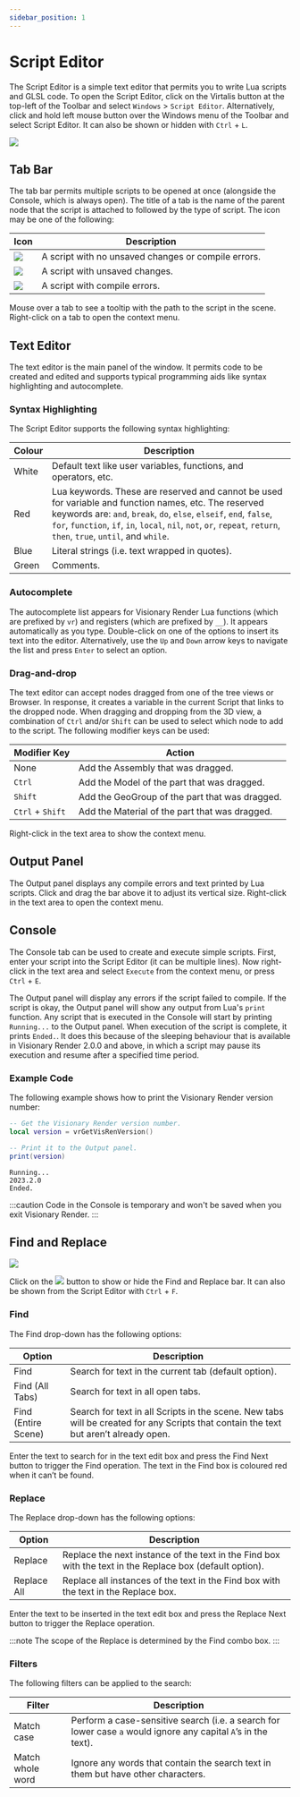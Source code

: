 ```yaml
---
sidebar_position: 1
---
```



# Script Editor

The Script Editor is a simple text editor that permits you to write Lua scripts and GLSL code. To open the Script Editor, click on the Virtalis button at the top-left of the Toolbar and select `Windows` > `Script Editor`. Alternatively, click and hold left mouse button over the Windows menu of the Toolbar and select Script Editor. It can also be shown or hidden with `Ctrl` + `L`.

![](/img/visren-dev/script-editor.png)

## Tab Bar

The tab bar permits multiple scripts to be opened at once (alongside the Console, which is always open). The title of a tab is the name of the parent node that the script is attached to followed by the type of script. The icon may be one of the following:

| Icon                  | Description |
| --------------------- | ----------- |
| <img src="/img/visren-dev/script-editor-script-icon.png"/> | A script with no unsaved changes or compile errors. |
| <img src="/img/visren-dev/script-editor-save-icon.png"/>   | A script with unsaved changes. |
| <img src="/img/visren-dev/script-editor-broken-icon.png"/> | A script with compile errors. |

Mouse over a tab to see a tooltip with the path to the script in the scene. Right-click on a tab to open the context menu.

## Text Editor

The text editor is the main panel of the window. It permits code to be created and edited and supports typical programming aids like syntax highlighting and autocomplete.

### Syntax Highlighting

The Script Editor supports the following syntax highlighting:

| Colour  | Description |
| ------- | ----------- |
| White   | Default text like user variables, functions, and operators, etc. |
| Red     | Lua keywords. These are reserved and cannot be used for variable and function names, etc. The reserved keywords are: `and`, `break`, `do`, `else`, `elseif`, `end`, `false`, `for`, `function`, `if`, `in`, `local`, `nil`, `not`, `or`, `repeat`, `return`, `then`, `true`, `until`, and `while`. |
| Blue    | Literal strings (i.e. text wrapped in quotes). |
| Green   | Comments. |

### Autocomplete

The autocomplete list appears for Visionary Render Lua functions (which are prefixed by `vr`) and registers (which are prefixed by `__`). It appears automatically as you type. Double-click on one of the options to insert its text into the editor. Alternatively, use the `Up` and `Down` arrow keys to navigate the list and press `Enter` to select an option.

### Drag-and-drop

The text editor can accept nodes dragged from one of the tree views or Browser. In response, it creates a variable in the current Script that links to the dropped node. When dragging and dropping from the 3D view, a combination of `Ctrl` and/or `Shift` can be used to select which node to add to the script. The following modifier keys can be used:

| Modifier Key     | Action |
| ---------------- | ------ |
| None             | Add the Assembly that was dragged. |
| `Ctrl`           | Add the Model of the part that was dragged. |
| `Shift`          | Add the GeoGroup of the part that was dragged. |
| `Ctrl` + `Shift` | Add the Material of the part that was dragged. |

Right-click in the text area to show the context menu.

## Output Panel

The Output panel displays any compile errors and text printed by Lua scripts. Click and drag the bar above it to adjust its vertical size. Right-click in the text area to open the context menu.

## Console

The Console tab can be used to create and execute simple scripts. First, enter your script into the Script Editor (it can be multiple lines). Now right-click in the text area and select `Execute` from the context menu, or press `Ctrl` + `E`.

The Output panel will display any errors if the script failed to compile. If the script is okay, the Output panel will show any output from Lua's `print` function. Any script that is executed in the Console will start by printing `Running...` to the Output panel. When execution of the script is complete, it prints `Ended.`. It does this because of the sleeping behaviour that is available in Visionary Render 2.0.0 and above, in which a script may pause its execution and resume after a specified time period.

### Example Code

The following example shows how to print the Visionary Render version number:

<Tabs>
<TabItem value="console" label="Console">

```lua
-- Get the Visionary Render version number.
local version = vrGetVisRenVersion()

-- Print it to the Output panel.
print(version)
```

</TabItem>
<TabItem value="output" label="Output">

```
Running...
2023.2.0
Ended.
```

</TabItem>
</Tabs>

:::caution
Code in the Console is temporary and won't be saved when you exit Visionary Render.
:::

## Find and Replace

![](/img/visren-dev/script-editor-find.png)

Click on the <img src="/img/visren-dev/script-editor-search-icon.png"/> button to show or hide the Find and Replace bar. It can also be shown from the Script Editor with `Ctrl` + `F`.

### Find

The Find drop-down has the following options:

| Option              | Description |
| ------------------- | ----------- |
| Find                | Search for text in the current tab (default option). |
| Find (All Tabs)     | Search for text in all open tabs. |
| Find (Entire Scene) | Search for text in all Scripts in the scene. New tabs will be created for any Scripts that contain the text but aren’t already open. |

Enter the text to search for in the text edit box and press the Find Next button to trigger the Find operation. The text in the Find box is coloured red when it can’t be found.

### Replace

The Replace drop-down has the following options:

| Option      | Description |
| ----------- | ----------- |
| Replace     | Replace the next instance of the text in the Find box with the text in the Replace box (default option). |
| Replace All | Replace all instances of the text in the Find box with the text in the Replace box. |

Enter the text to be inserted in the text edit box and press the Replace Next button to trigger the Replace operation.

:::note
The scope of the Replace is determined by the Find combo box.
:::

### Filters

The following filters can be applied to the search:

| Filter           | Description |
| ---------------- | ----------- |
| Match case       | Perform a case-sensitive search (i.e. a search for lower case `a` would ignore any capital `A`’s in the text). |
| Match whole word | Ignore any words that contain the search text in them but have other characters. |
